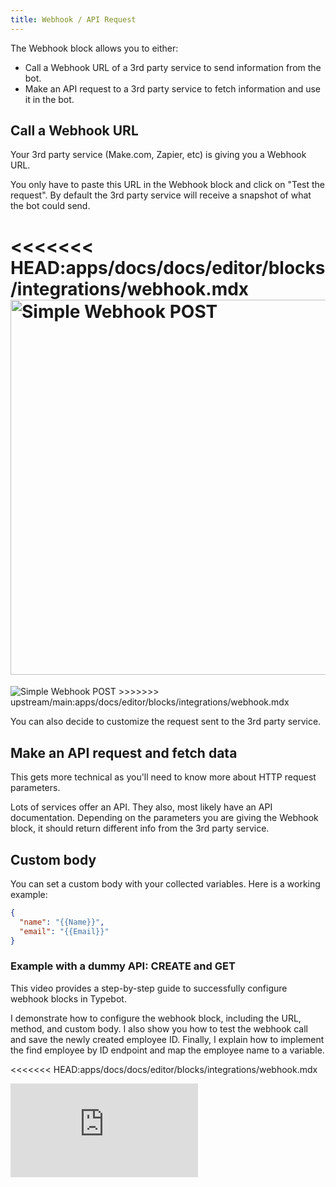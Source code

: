 ```yaml
---
title: Webhook / API Request
---
```



The Webhook block allows you to either:

- Call a Webhook URL of a 3rd party service to send information from the bot.
- Make an API request to a 3rd party service to fetch information and use it in the bot.

## Call a Webhook URL

Your 3rd party service (Make.com, Zapier, etc) is giving you a Webhook URL.

You only have to paste this URL in the Webhook block and click on "Test the request". By default the 3rd party service will receive a snapshot of what the bot could send.

<<<<<<< HEAD:apps/docs/docs/editor/blocks/integrations/webhook.mdx
<img
  src="/img/blocks/integrations/webhook/simple-post.png"
  width="600"
  alt="Simple Webhook POST"
/>
=======
<Frame>
  <img
    src="/images/blocks/integrations/webhook/simple-post.png"
    alt="Simple Webhook POST"
  />
</Frame>
>>>>>>> upstream/main:apps/docs/editor/blocks/integrations/webhook.mdx

You can also decide to customize the request sent to the 3rd party service.

## Make an API request and fetch data

This gets more technical as you'll need to know more about HTTP request parameters.

Lots of services offer an API. They also, most likely have an API documentation. Depending on the parameters you are giving the Webhook block, it should return different info from the 3rd party service.

## Custom body

You can set a custom body with your collected variables. Here is a working example:

```json
{
  "name": "{{Name}}",
  "email": "{{Email}}"
}
```

### Example with a dummy API: CREATE and GET

This video provides a step-by-step guide to successfully configure webhook blocks in Typebot.

I demonstrate how to configure the webhook block, including the URL, method, and custom body. I also show you how to test the webhook call and save the newly created employee ID. Finally, I explain how to implement the find employee by ID endpoint and map the employee name to a variable.

<<<<<<< HEAD:apps/docs/docs/editor/blocks/integrations/webhook.mdx
<div
  style={{
    position: 'relative',
    paddingBottom: '64.5933014354067%',
    height: 0,
  }}
>
  <iframe
    src="https://www.loom.com/embed/d9aef6a37e0c43759b31be7d69c4dd6d?sid=2a24096c-9e2a-48da-aa2a-61a89877afe7"
    frameBorder={0}
    webkitallowfullscreen
    mozallowfullscreen
    allowFullScreen
    style={{
      position: 'absolute',
      top: 0,
      left: 0,
      width: '100%',
      height: '100%',
    }}
  />
</div>
=======
<LoomVideo id="d9aef6a37e0c43759b31be7d69c4dd6d" />
>>>>>>> upstream/main:apps/docs/editor/blocks/integrations/webhook.mdx

### Example: fetch movie information

Let's create a bot that ask for a movie and retrieve its informations (By sending an HTTP request to the [OMDB API](http://www.omdbapi.com/)).

From the documentation, I know that by calling this specific URL: http://www.omdbapi.com/?t=Star%20Wars&apikey=1eb4670b, it will search for "Star Wars" movie information and return JSON data.

What I need in my case is instead of inserting "Star Wars", I'd like to insert a Typebot variable:

<<<<<<< HEAD:apps/docs/docs/editor/blocks/integrations/webhook.mdx
<img
  src="/img/blocks/integrations/webhook/variable-url.png"
  width="600"
  alt="Variable in URL"
/>

Then, we can set a test value for our variable (it will replace the variable with this value only for the "Test the request" button):

<img
  src="/img/blocks/integrations/webhook/variable-test-value.png"
  width="300"
  alt="Variable in URL"
/>

Hit the "Test the request" button and then we can save the result in multiple variables:

<img
  src="/img/blocks/integrations/webhook/save-in-variable.png"
  width="400"
  alt="Variable in URL"
/>

Then we can use these variables to display dynamic content in the next bubbles:

<img
  src="/img/blocks/integrations/webhook/preview.png"
  width="600"
  alt="Variable in URL"
/>
=======
<Frame>
  <img
    src="/images/blocks/integrations/webhook/variable-url.png"
    alt="Variable in URL"
  />
</Frame>

Then, we can set a test value for our variable (it will replace the variable with this value only for the "Test the request" button):

<Frame style={{ maxWidth: '300px' }}>
  <img
    src="/images/blocks/integrations/webhook/variable-test-value.png"
    alt="Variable test values"
  />
</Frame>

Hit the "Test the request" button and then we can save the result in multiple variables:

<Frame style={{ maxWidth: '400px' }}>
  <img
    src="/images/blocks/integrations/webhook/save-in-variable.png"
    alt="Test request"
  />
</Frame>

Then we can use these variables to display dynamic content in the next bubbles:

<Frame>
  <img src="/images/blocks/integrations/webhook/preview.png" alt="Preview" />
</Frame>
>>>>>>> upstream/main:apps/docs/editor/blocks/integrations/webhook.mdx

Possibilities are endless when it comes to API calls, you can litteraly call any API and fetch any data you want.

Feel free to ask the [community](https://typebot.io/discord) for help if you struggle setting up a Webhook block.
<<<<<<< HEAD:apps/docs/docs/editor/blocks/integrations/webhook.mdx
=======

## Timeout

By default, the Webhook block will wait 10 seconds for the 3rd party service to respond. If it doesn't respond in time, the block will fail. You can customize this timeout value in the "Advanced params" section of your Webhook block settings.
>>>>>>> upstream/main:apps/docs/editor/blocks/integrations/webhook.mdx

## Troubleshooting

The Webhook block request fail or didn't seem to trigger? Make sure to check the [logs](/results/overview#logs). If you still can't figure out what went wrong, shoot me a message using the chat button directly in the tool 👍
